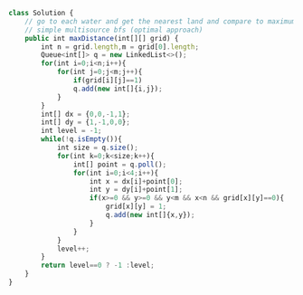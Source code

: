 ```js
class Solution {
    // go to each water and get the nearest land and compare to maximum 
    // simple multisource bfs (optimal approach)
    public int maxDistance(int[][] grid) {
        int n = grid.length,m = grid[0].length;
        Queue<int[]> q = new LinkedList<>();
        for(int i=0;i<n;i++){
            for(int j=0;j<m;j++){
                if(grid[i][j]==1)
                q.add(new int[]{i,j});
            }
        }
        int[] dx = {0,0,-1,1};
        int[] dy = {1,-1,0,0}; 
        int level = -1;
        while(!q.isEmpty()){
            int size = q.size();
            for(int k=0;k<size;k++){
                int[] point = q.poll();
                for(int i=0;i<4;i++){
                    int x = dx[i]+point[0];
                    int y = dy[i]+point[1];
                    if(x>=0 && y>=0 && y<m && x<n && grid[x][y]==0){
                        grid[x][y] = 1;
                        q.add(new int[]{x,y});
                    }
                }
            }
            level++;
        }   
        return level==0 ? -1 :level;
    }
}

```